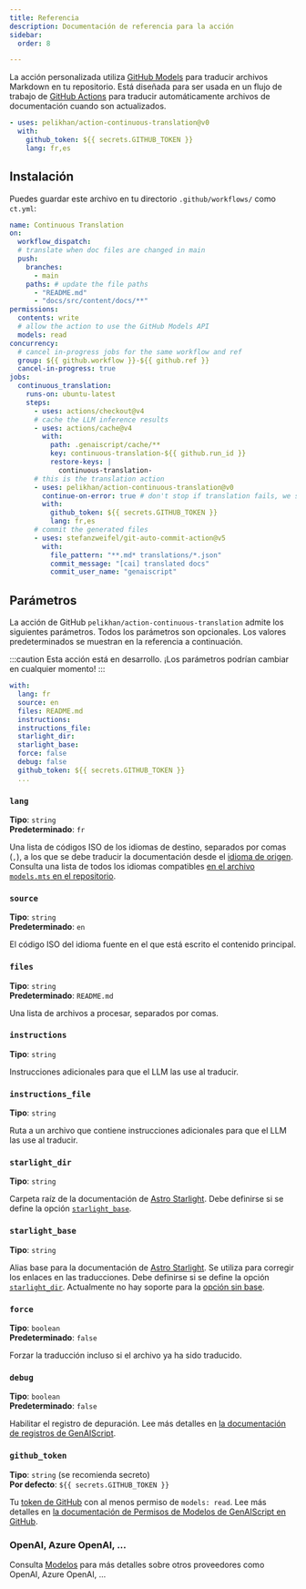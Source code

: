 ```yaml
---
title: Referencia
description: Documentación de referencia para la acción
sidebar:
  order: 8

---
```


La acción personalizada utiliza [GitHub Models](https://github.com/models) para traducir archivos Markdown en tu repositorio.
Está diseñada para ser usada en un flujo de trabajo de [GitHub Actions](https://docs.github.com/en/actions) para traducir automáticamente archivos de documentación cuando son actualizados.

```yaml title=".github/workflows/ct.yml"
- uses: pelikhan/action-continuous-translation@v0
  with:
    github_token: ${{ secrets.GITHUB_TOKEN }}
    lang: fr,es
```

## Instalación

Puedes guardar este archivo en tu directorio `.github/workflows/` como `ct.yml`:

```yaml title=".github/workflows/ct.yml" wrap
name: Continuous Translation
on:
  workflow_dispatch:
  # translate when doc files are changed in main
  push:
    branches:
      - main
    paths: # update the file paths
      - "README.md"
      - "docs/src/content/docs/**"
permissions:
  contents: write
  # allow the action to use the GitHub Models API
  models: read
concurrency:
  # cancel in-progress jobs for the same workflow and ref
  group: ${{ github.workflow }}-${{ github.ref }}
  cancel-in-progress: true
jobs:
  continuous_translation:
    runs-on: ubuntu-latest
    steps:
      - uses: actions/checkout@v4
      # cache the LLM inference results
      - uses: actions/cache@v4
        with:
          path: .genaiscript/cache/**
          key: continuous-translation-${{ github.run_id }}
          restore-keys: |
            continuous-translation-
      # this is the translation action
      - uses: pelikhan/action-continuous-translation@v0
        continue-on-error: true # don't stop if translation fails, we still need to store the cache
        with:
          github_token: ${{ secrets.GITHUB_TOKEN }}
          lang: fr,es
      # commit the generated files
      - uses: stefanzweifel/git-auto-commit-action@v5
        with:
          file_pattern: "**.md* translations/*.json"
          commit_message: "[cai] translated docs"
          commit_user_name: "genaiscript"
```

## Parámetros

La acción de GitHub `pelikhan/action-continuous-translation` admite los siguientes parámetros.
Todos los parámetros son opcionales.
Los valores predeterminados se muestran en la referencia a continuación.

:::caution
Esta acción está en desarrollo. ¡Los parámetros podrían cambiar en cualquier momento!
:::

```yaml
with:
  lang: fr
  source: en
  files: README.md
  instructions:
  instructions_file:
  starlight_dir:
  starlight_base:
  force: false
  debug: false
  github_token: ${{ secrets.GITHUB_TOKEN }}
  ...
```

### `lang`

**Tipo**: `string`\
**Predeterminado**: `fr`

Una lista de códigos ISO de los idiomas de destino, separados por comas (`,`), a los que se debe traducir la documentación desde el [idioma de origen](#source).
Consulta una lista de todos los idiomas compatibles [en el archivo `models.mts` en el repositorio](https://github.com/pelikhan/action-continuous-translation/blob/main/genaisrc/src/models.mts).

### `source`

**Tipo**: `string`\
**Predeterminado**: `en`

El código ISO del idioma fuente en el que está escrito el contenido principal.

### `files`

**Tipo**: `string`\
**Predeterminado**: `README.md`

Una lista de archivos a procesar, separados por comas.

### `instructions`

**Tipo**: `string`

Instrucciones adicionales para que el LLM las use al traducir.

### `instructions_file`

**Tipo**: `string`

Ruta a un archivo que contiene instrucciones adicionales para que el LLM las use al traducir.

### `starlight_dir`

**Tipo**: `string`

Carpeta raíz de la documentación de [Astro Starlight](../../reference/astro-starlight/).
Debe definirse si se define la opción [`starlight_base`](#starlight_base).

### `starlight_base`

**Tipo**: `string`

Alias base para la documentación de [Astro Starlight](../../reference/astro-starlight/).
Se utiliza para corregir los enlaces en las traducciones.
Debe definirse si se define la opción [`starlight_dir`](#starlight_dir).
Actualmente no hay soporte para la [opción sin base](https://docs.astro.build/en/reference/configuration-reference/#base).

### `force`

**Tipo**: `boolean`\
**Predeterminado**: `false`

Forzar la traducción incluso si el archivo ya ha sido traducido.

### `debug`

**Tipo**: `boolean`\
**Predeterminado**: `false`

Habilitar el registro de depuración.
Lee más detalles en [la documentación de registros de GenAIScript](https://microsoft.github.io/genaiscript/reference/scripts/logging/).

### `github_token`

**Tipo**: `string` (se recomienda secreto)\
**Por defecto**: `${{ secrets.GITHUB_TOKEN }}`

Tu [token de GitHub](https://github.com/settings/tokens) con al menos permiso de `models: read`.
Lee más detalles en [la documentación de Permisos de Modelos de GenAIScript en GitHub](https://microsoft.github.io/genaiscript/reference/github-actions/#github-models-permissions).

### OpenAI, Azure OpenAI, ...

Consulta [Modelos](../../reference/models/) para más detalles sobre otros proveedores como OpenAI, Azure OpenAI, ...
